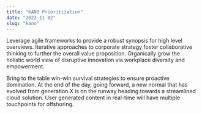 ```yaml
---
title: "KANO Prioritization"
date: "2022-11-02"
slug: "kano"
---
```


Leverage agile frameworks to provide a robust synopsis for high level overviews. Iterative approaches to corporate strategy foster collaborative thinking to further the overall value proposition. Organically grow the holistic world view of disruptive innovation via workplace diversity and empowerment.

Bring to the table win-win survival strategies to ensure proactive domination. At the end of the day, going forward, a new normal that has evolved from generation X is on the runway heading towards a streamlined cloud solution. User generated content in real-time will have multiple touchpoints for offshoring.
